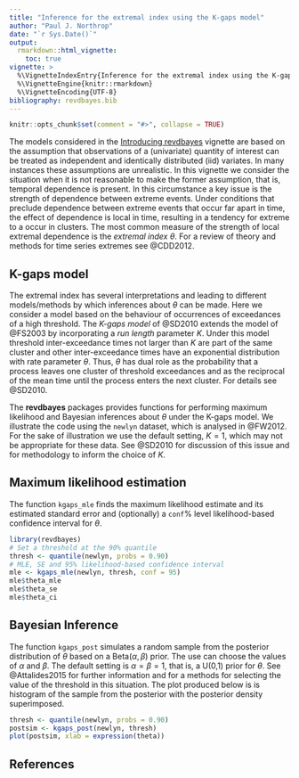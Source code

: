 ```yaml
---
title: "Inference for the extremal index using the K-gaps model"
author: "Paul J. Northrop"
date: "`r Sys.Date()`"
output: 
  rmarkdown::html_vignette:
    toc: true
vignette: >
  %\VignetteIndexEntry{Inference for the extremal index using the K-gaps model}
  %\VignetteEngine{knitr::rmarkdown}
  %\VignetteEncoding{UTF-8}
bibliography: revdbayes.bib
---
```


```r
knitr::opts_chunk$set(comment = "#>", collapse = TRUE)
```

The models considered in the [Introducing revdbayes](revdbayes-vignette.html) vignette are based on the assumption that observations of a (univariate) quantity of interest can be treated as independent and identically distributed (iid) variates.  In many instances these assumptions are unrealistic.  In this vignette we consider the situation when it is not reasonable to make the former assumption, that is, temporal dependence is present.  In this circumstance a key issue is the strength of dependence between extreme events.  Under conditions that preclude dependence between extreme events that occur far apart in time, the effect of dependence is local in time, resulting in a tendency for extreme to a occur in clusters.  The most common measure of the strength of local extremal dependence is the *extremal index* $\theta$.  For a review of theory and methods for time series extremes see @CDD2012.

## K-gaps model

The extremal index has several interpretations and leading to different models/methods by which inferences about $\theta$ can be made.  Here we consider a model based on the behaviour of occurrences of exceedances of a high threshold.  The *K-gaps model* of   @SD2010 extends the model of @FS2003 by incorporating a *run length* parameter $K$. Under this model threshold inter-exceedance times not larger than $K$ are part of the same cluster and other inter-exceedance times have an exponential distribution with rate parameter $\theta$.  Thus, $\theta$ has dual role as the probability that a process leaves one cluster of threshold exceedances and as the reciprocal of the mean time until the process enters the next cluster.  For details see @SD2010.

The **revdbayes** packages provides functions for performing maximum likelihood and Bayesian inferences about $\theta$ under the K-gaps model.  We illustrate the code using the `newlyn` dataset, which is analysed in @FW2012.  For the sake of illustration we use the default setting, $K = 1$, which may not be appropriate for these data.  See @SD2010 for discussion of this issue and for methodology to inform the choice of $K$.

## Maximum likelihood estimation

The function `kgaps_mle` finds the maximum likelihood estimate and its estimated standard error and (optionally) a `conf`\% level likelihood-based confidence interval for $\theta$.

```r
library(revdbayes)
# Set a threshold at the 90% quantile
thresh <- quantile(newlyn, probs = 0.90)
# MLE, SE and 95% likelihood-based confidence interval
mle <- kgaps_mle(newlyn, thresh, conf = 95)
mle$theta_mle
mle$theta_se
mle$theta_ci
```

## Bayesian Inference

The function `kgaps_post` simulates a random sample from the posterior distribution of $\theta$ based on a Beta($\alpha, \beta$) prior.  The use can choose the values of $\alpha$ and $\beta$.  The default setting is $\alpha = \beta = 1$, that is, a U(0,1) prior for $\theta$.  See @Attalides2015 for further information and for a methods for selecting the value of the threshold in this situation.  The plot produced below is is histogram of the sample from the posterior with the posterior density superimposed.

```r
thresh <- quantile(newlyn, probs = 0.90)
postsim <- kgaps_post(newlyn, thresh)
plot(postsim, xlab = expression(theta))
```


## References

<script type="text/x-mathjax-config">
   MathJax.Hub.Config({  "HTML-CSS": { minScaleAdjust: 125, availableFonts: [] }  });
</script>
